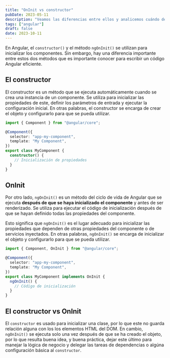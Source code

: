 ---
title: "OnInit vs constructor"
pubDate: 2023-05-11
description: "Veamos las diferencias entre ellos y analicemos cuándo deben ser usados"
tags: ["angular"]
draft: false
date: 2023-10-11
---

En Angular, el `constructor()` y el método `ngOnInit()` se utilizan para inicializar los componentes. Sin embargo, hay una diferencia importante entre estos dos métodos que es importante conocer para escribir un código Angular eficiente.

## El constructor

El constructor es un método que se ejecuta automáticamente cuando se crea una instancia de un componente. Se utiliza para inicializar las propiedades de este, definir los parámetros de entrada y ejecutar la configuración inicial. En otras palabras, el constructor se encarga de crear el objeto y configurarlo para que se pueda utilizar.

```ts
import { Component } from "@angular/core";

@Component({
  selector: "app-my-component",
  template: "My Component",
})
export class MyComponent {
  constructor() {
    // Inicialización de propiedades
  }
}
```

## OnInit

Por otro lado, `ngOnInit()` es un método del ciclo de vida de Angular que se ejecuta **después de que se haya inicializado el componente** y antes de ser renderizado. Se utiliza para ejecutar el código de inicialización después de que se hayan definido todas las propiedades del componente.

Esto significa que `ngOnInit()` es el lugar adecuado para inicializar las propiedades que dependen de otras propiedades del componente o de servicios inyectados. En otras palabras, `ngOnInit()` se encarga de inicializar el objeto y configurarlo para que se pueda utilizar.

```typescript
import { Component, OnInit } from "@angular/core";

@Component({
  selector: "app-my-component",
  template: "My Component",
})
export class MyComponent implements OnInit {
  ngOnInit() {
    // Código de inicialización
  }
}
```

## El constructor vs OnInit

El `constructor` es usado para inicializar una clase, por lo que este no guarda relación alguna con los los elementos HTML del DOM. En cambio, `ngOnInit()` se ejecuta solo una vez después de que se ha creado el objeto, por lo que resulta buena idea, y buena práctica, dejar este último para manejar la lógica de negocio y delegar las tareas de dependencias o algúna configuración básica al `constructor`.
